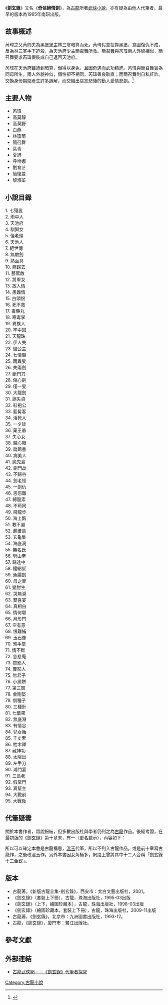 《'''劍玄錄'''》又名《'''奇俠絕情劍'''》，為[[古龍|古龍]]所著[[武俠小說|武俠小說]]，亦有疑為由他人代筆者。最早的版本為1965年南琪出版。

==故事概述==
芮瑋之父芮問夫為黑堡堡主林三寒暗算而死。芮瑋假意投靠黑堡，意圖復仇不成，反為林三寒手下追殺，為天池府少主簡召舞所救。簡召舞與芮瑋兩人外貌相似，簡召舞要求芮瑋假裝成自己返回天池府。

芮瑋在天池府雖遭到暗算，但得以身免，且因奇遇而武功精進。芮瑋與簡召舞實為同母所生，兩人外貌神似，個性卻不相同。芮瑋善良耿直；而簡召舞則自私奸詐。交換身份期間產生許多誤解，而交織出哀怨悲悽的動人愛情悲劇。<ref>{{Cite web |url=http://www.haodoo.net/?M=Share&P=1024 |title=古龍《劍玄錄》一書提要，好讀網站 |accessdate=2011-01-08 |archive-date=2011-01-04 |archive-url=https://web.archive.org/web/20110104055520/http://haodoo.net/?M=Share&P=1024 |dead-url=no }}</ref>

==主要人物==
*芮瑋
*高莫靜
*高莫野
*白燕
*林瓊菊
*簡召舞
*葉青
*夏詩
*呼哈娜
*劉育芷
*簡懷萱
*黎淑荃

==小說目錄==
1.	七殘叟<br>
2.	雨中人<br>
3.	天池府<br>
4.	馴獅女<br>
5.	怪老頭<br>
6.	天池人<br>
7.	絕世傳<br>
8.	無敵劍<br>
9.	熟面具<br>
10.	燕歸去<br>
11.	藝驚敵<br>
12.	將軍女<br>
13.	故人情<br>
14.	患難情<br>
15.	白頭恨<br>
16.	死不救<br>
17.	毒藥丸<br>
18.	寒毒掌<br>
19.	異族人<br>
20.	牢中囚<br>
21.	天龍珠<br>
22.	伊人失<br>
23.	蠻公主<br>
24.	七情魔<br>
25.	兩異叟<br>
26.	失兩劍<br>
27.	斷門刀<br>
28.	傷心劍<br>
29.	僅一叟<br>
30.	大龍劍<br>
31.	誤失貞<br>
32.	紅袍公<br>
33.	藍髯客<br>
34.	活死人<br>
35.	一夕談<br>
36.	藥王爺<br>
37.	失心女<br>
38.	魔心眼<br>
39.	扁鵲書<br>
40.	病美人<br>
41.	魔鬼島<br>
42.	劍門劫<br>
43.	不歸谷<br>
44.	劍老怪<br>
45.	一劍仇<br>
46.	恩怨難<br>
47.	縛龍索<br>
48.	不苟同<br>
49.	飛龍步<br>
50.	海上飄<br>
51.	教不嚴<br>
52.	葫蘆島<br>
53.	玄龜集<br>
54.	海底洞<br>
55.	無名氏<br>
56.	劈山拳<br>
57.	歸途中<br>
58.	鐵網幫<br>
59.	魚腸劍<br>
60.	母之罪<br>
61.	變肘生<br>
62.	哭無淚<br>
63.	雙喜宴<br>
64.	真相白<br>
65.	情何堪<br>
66.	月形門<br>
67.	空有意<br>
68.	恨難補<br>
69.	玉石像<br>
70.	煞手掌<br>
71.	情不斷<br>
72.	慈悲庵<br>
73.	買影人<br>
74.	賣影人<br>
75.	無君子<br>
76.	小黑餅<br>
77.	第三關<br>
78.	金剛堅<br>
79.	借種子<br>
80.	三種針<br>
81.	七葉果<br>
82.	無底淵<br>
83.	有情谷<br>
84.	兒女胎<br>
85.	千丈索<br>
86.	枯木禪<br>
87.	藏神功<br>
88.	太陽出<br>
89.	左手刀<br>
90.	鴻門宴<br>
91.	三長老<br>
92.	假掌門<br>
93.	真幫主<br>
94.	大戰前<br>
95.	大戰後<br>

==代筆疑雲==
關於本書作者，眾說紛紜，但多數出版社與學者仍列之為[[古龍|古龍]]作品。後經考證，在最初版的《劍玄錄》第十章末，有一〈更名啟示〉，內容如下：

{{Cquote|《劍玄錄》這書名是我在五年前取的，當時我也曾有寫這本書的構思，且後來因為太忙而未曾動筆，實在是因為太懶，就藉太忙的理由而寬恕了自己，於是過了五年，[[華源書局|華源書局]]的芮發行人居然還未忘記這書名，這構思，而他的賢公子小芮先生，就執筆代我寫了這本書，承蒙他們看得起，還用了我那根本不響亮的名字『古龍』。

小芮先生是聰明而多學的青年，他寫得實在比我好，我不敢掠美，最主要的是，我想『一個文采如此瑰麗，立意如此新奇的作家，本應該有他自己的聲明。』於是我便向芮發行人建議，『何不用他自己的新名字，創他自己的新事業？』於是《劍玄錄》從第十一集起，就卸下我那塊老招牌了，但新招牌呢？又承芮發行人瞧得起，要我為他的公子起個筆名。起個響亮的筆名可不是件容易的事，但盛情難卻，我只有勉力為之，我想了許久，突然想起，『諄諄君子，溫良如玉』這句話，我想就用『[[溫玉|溫玉]]』這兩個字，送給我們博學多才的小芮公子。}}

所以可以確定本書是古龍構思，[[溫玉|溫玉]]代筆，所以不列入古龍作品，或是前十章寫古龍作，之後改溫玉作。另外本書因女角極多，網路上曾將其中十二人合稱「劍玄錄十二金釵」。

== 版本 ==
* 古龍著，《新版古龍全集-劍玄錄》，西安市：太白文藝出版社，2001。
* 《劍玄錄》（套裝上下冊），古龍，珠海出版社，1995-03出版
* 《劍玄錄》（上下，繪圖珍藏本），古龍，珠海出版社，1998-03出版
* 《劍玄錄》（繪圖珍藏本，套裝上下冊），古龍，珠海出版社，2009-11出版
* 古龍著，《劍玄錄》，北京市：九洲圖書出版社，1993-12。
* 古龍，《劍玄錄》，廈門市：鷺江出版社。

==參考文獻==
<div class="references-small">
<references></references>
</div>

==外部連結==
*[http://www.gulongbbs.com/kaogu/banbei/7062.htm 古龍武俠網－－《劍玄錄》代筆者探究]{{Wayback|url=http://www.gulongbbs.com/kaogu/banbei/7062.htm |date=20090812065136 }}


{{古龍作品}}
[[Category:古龍小說|Category:古龍小說]]